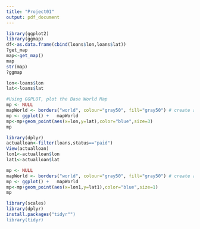 ```yaml
---
title: "Project01"
output: pdf_document
---
```


```r
library(ggplot2)
library(ggmap)
df<-as.data.frame(cbind(loans$lon,loans$lat))
?get_map
map<-get_map()
map
str(map)
?ggmap 

lon<-loans$lon
lat<-loans$lat
```

```r
#Using GGPLOT, plot the Base World Map
mp <- NULL
mapWorld <- borders("world", colour="gray50", fill="gray50") # create a layer of borders
mp <- ggplot() +   mapWorld
mp<-mp+geom_point(aes(x=lon,y=lat),color="blue",size=3)
mp
```
```r
library(dplyr)
actualloan<-filter(loans,status=="paid")
View(actualloan) 
lon1<-actualloan$lon
lat1<-actualloan$lat

mp <- NULL
mapWorld <- borders("world", colour="gray50", fill="gray50") # create a layer of borders
mp <- ggplot() +   mapWorld
mp<-mp+geom_point(aes(x=lon1,y=lat1),color="blue",size=1)
mp

```
```r
library(scales)
library(dplyr)
install.packages("tidyr"")
library(tidyr)
```

